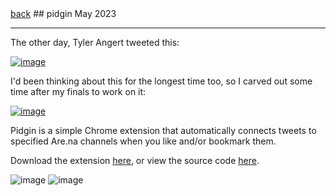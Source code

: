 <div className="heading">
<a className="back" href="/">back</a>
  ## pidgin
  <span>May 2023</span>
</div>

---

The other day, Tyler Angert tweeted this:

[![image](https://yihui-work.s3.us-east-2.amazonaws.com/pidgin_tyler_tweet.png)](https://twitter.com/tylerangert/status/1653463336154005505?s=20)

I'd been thinking about this for the longest time too, so I carved out some time after my finals to work on it:

[![image](https://yihui-work.s3.us-east-2.amazonaws.com/pidgin_yihui_tweet.png)](https://twitter.com/_yihui/status/1662245427033284609?s=20)

Pidgin is a simple Chrome extension that automatically connects tweets to specified Are.na channels when you like and/or bookmark them.

Download the extension [here](https://chrome.google.com/webstore/detail/pidgin/maikbdfilhceffcfpenbfcgohpgnjmem?hl=en&authuser=6), or view the source code [here](https://chrome.google.com/webstore/detail/pidgin/maikbdfilhceffcfpenbfcgohpgnjmem?hl=en&authuser=6).

![image](https://yihui-work.s3.us-east-2.amazonaws.com/pidgin_in_use.png)
![image](https://yihui-work.s3.us-east-2.amazonaws.com/pidgin_extension.png)
